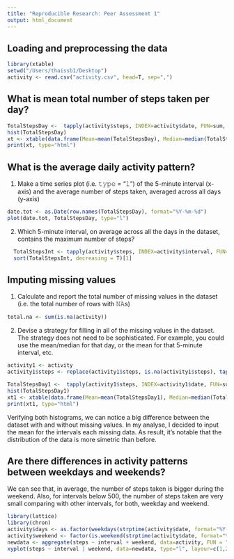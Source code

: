```yaml
---
title: "Reproducible Research: Peer Assessment 1"
output: html_document
---
```

  
  
## Loading and preprocessing the data
  ```r
  library(xtable)
  setwd("/Users/thaissb1/Desktop")
  activity <- read.csv("activity.csv", head=T, sep=",")
  ```
  
  
## What is mean total number of steps taken per day?
  ```r
  TotalStepsDay <-  tapply(activity$steps, INDEX=activity$date, FUN=sum, na.rm=T)
  hist(TotalStepsDay)
  xt <- xtable(data.frame(Mean=mean(TotalStepsDay), Median=median(TotalStepsDay)))
  print(xt, type="html")
  ```
  
  
## What is the average daily activity pattern?
1. Make a time series plot (i.e. 𝚝𝚢𝚙𝚎 = "𝚕") of the 5-minute interval (x-axis) and the average number of steps taken, averaged across all days (y-axis)

```r
date.tot <- as.Date(row.names(TotalStepsDay), format="%Y-%m-%d")
plot(date.tot, TotalStepsDay, type="l")
```

2. Which 5-minute interval, on average across all the days in the dataset, contains the maximum number of steps?
```r
  TotalStepsInt <- tapply(activity$steps, INDEX=activity$interval, FUN=mean, na.rm=T, simplify = T)
  sort(TotalStepsInt, decreasing = T)[1]
```

## Imputing missing values
1. Calculate and report the total number of missing values in the dataset (i.e. the total number of rows with 𝙽𝙰s)
```r
total.na <- sum(is.na(activity))
```

2. Devise a strategy for filling in all of the missing values in the dataset. The strategy does not need to be sophisticated. For example, you could use the mean/median for that day, or the mean for that 5-minute interval, etc.
```r
activity1 <- activity
activity1$steps <- replace(activity1$steps, is.na(activity1$steps), tapply(activity1$steps, INDEX=activity1$interval, FUN=mean, na.rm=T))

TotalStepsDay1 <-  tapply(activity1$steps, INDEX=activity1$date, FUN=sum, na.rm=T) 
hist(TotalStepsDay1)
xt1 <- xtable(data.frame(Mean=mean(TotalStepsDay1), Median=median(TotalStepsDay1)))
print(xt1, type="html")
```

Verifying both histograms, we can notice a big difference between the dataset with and without missing values. In my analyse, I decided to input the mean for the intervals each missing data. As result, it's notable that the distribution of the data is more simetric than before. 

## Are there differences in activity patterns between weekdays and weekends?
We can see that, in average, the number of steps taken is bigger during the weekend. Also, for intervals below 500, the number of steps taken are very small comparing with other intervals, for both, weekday and weekend.

```r
library(lattice)
library(chron)
activity$days <- as.factor(weekdays(strptime(activity$date, format="%Y-%m-%d")))
activity$weekend <- factor(is.weekend(strptime(activity$date, format="%Y-%m-%d")), level=c(FALSE,TRUE), labels=c("Weekday", "Weekends"))
newdata <- aggregate(steps ~ interval + weekend, data=activity, FUN = "mean", na.rm=T)
xyplot(steps ~ interval | weekend, data=newdata, type="l", layour=c(1,2))
```
